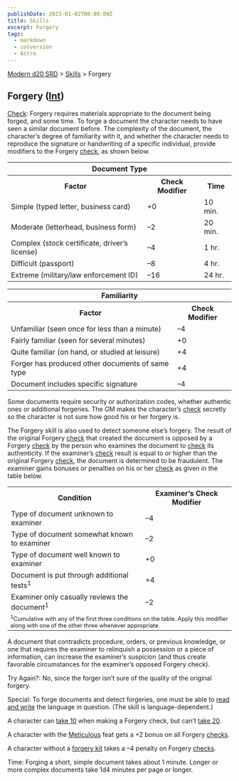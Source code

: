 ```yaml
---
publishDate: 2023-01-02T00:00:00Z
title: Skills
excerpt: Forgery
tags:
  - markdown
  - conversion
  - Astro
---
```


[Modern d20 SRD](/#modernD20) > [Skills](modern-d20-srd-skills-index) > Forgery

## Forgery ([Int](modern-d20-srd-basics-ability-scores))

[Check](modern-d20-srd-skills-skill-basics-php#skill-check-index): Forgery
requires materials appropriate to the document being forged, and some time. To
forge a document the character needs to have seen a similar document before.
The complexity of the document, the character’s degree of familiarity with it,
and whether the character needs to reproduce the signature or handwriting of a
specific individual, provide modifiers to the Forgery [check](modern-d20-srd-skills-skill-basics-php#skill-check-index), as shown below.


<table> <tr><th colspan="3"> Document Type</th></tr> <tr> <th>Factor</th> <th>Check Modifier</th> <th>Time</th> </tr> <tr><td> Simple (typed letter, business card)</td><td> +0</td><td> 10 min. </td></tr> <tr class="shaded"><td> Moderate (letterhead, business form)</td><td> –2</td><td> 20 min. </td></tr> <tr><td> Complex (stock certificate, driver’s license)</td><td> –4</td><td> 1 hr. </td></tr> <tr class="shaded"><td> Difficult (passport)</td><td> –8</td><td> 4 hr. </td></tr> <tr><td> Extreme (military/law enforcement ID)</td><td> –16</td><td> 24 hr. </td></tr></table>
 
<table> <tr><th colspan="2"> Familiarity</th></tr> <tr> <th>Factor</th> <th>Check Modifier</th> </tr> <tr><td> Unfamiliar (seen once for less than a minute)</td><td> –4 </td></tr> <tr class="shaded"><td> Fairly familiar (seen for several minutes)</td><td> +0 </td></tr> <tr><td> Quite familiar (on hand, or studied at leisure)</td><td> +4 </td></tr> <tr class="shaded"><td> Forger has produced other documents of same type</td><td> +4 </td></tr> <tr><td> Document includes specific signature</td><td> –4 </td></tr> </table>


Some documents require security or authorization codes, whether authentic ones
or additional forgeries. The GM makes the character’s [check](modern-d20-srd-skills-skill-basics-php#skill-check-index) secretly so the character is not
sure how good his or her forgery is.

The Forgery skill is also used to detect someone else’s forgery. The result of
the original Forgery [check](modern-d20-srd-skills-skill-basics-php#skill-check-index) that created the document is opposed by a Forgery
[check](modern-d20-srd-skills-skill-basics-php#skill-check-index) by the
person who examines the document to [check](modern-d20-srd-skills-skill-basics-php#skill-check-index) its authenticity. If the examiner’s
[check](modern-d20-srd-skills-skill-basics-php#skill-check-index) result is
equal to or higher than the original Forgery [check](modern-d20-srd-skills-skill-basics-php#skill-check-index), the document is determined to be
fraudulent. The examiner gains bonuses or penalties on his or her
[check](modern-d20-srd-skills-skill-basics-php#skill-check-index) as given in
the table below.


<table> <tr><th> Condition</th><th> Examiner’s Check Modifier</th></tr> <tr><td> Type of document unknown to examiner</td><td> –4 </td></tr> <tr class="shaded"><td> Type of document somewhat known to examiner</td><td> –2 </td></tr> <tr><td> Type of document well known to examiner</td><td> +0 </td></tr> <tr class="shaded"><td> Document is put through additional tests<sup>1</sup></td><td> +4 </td></tr> <tr><td> Examiner only casually reviews the document<sup>1</sup></td><td> –2 </td></tr> <tr><td colspan="2" style="text-align: left; font-size: .8em;"> <sup>1</sup>Cumulative with any of the first three conditions on the table. Apply this modifier along with one of the other three whenever appropriate. </td></tr></table>


A document that contradicts procedure, orders, or previous knowledge, or one
that requires the examiner to relinquish a possession or a piece of
information, can increase the examiner’s suspicion (and thus create favorable
circumstances for the examiner’s opposed Forgery check).

Try Again?: No, since the forger isn’t sure of the quality of the original
forgery.

Special: To forge documents and detect forgeries, one must be able to [read and write](modern-d20-srd-skills-read-write-language) the language in
question. (The skill is language-dependent.)

A character can [take 10](modern-d20-srd-skills-skill-basics-php#take10-index)
when making a Forgery check, but can’t [take 20](modern-d20-srd-skills-skill-basics-php#take20-index).

A character with the [Meticulous](modern-d20-srd-feats-meticulous) feat gets a
+2 bonus on all Forgery [checks](modern-d20-srd-skills-skill-basics-php#skill-check-index).

A character without a [forgery kit](modern-d20-srd-equipment-professional-equipment) takes a –4 penalty on Forgery [checks](modern-d20-srd-skills-skill-basics-php#skill-check-index).

Time: Forging a short, simple document takes about 1 minute. Longer or more
complex documents take 1d4 minutes per page or longer.

